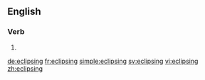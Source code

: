 ==English==

===Verb===
{{head|en|present participle}}

# {{present participle of|eclipse|lang=en}}

[[de:eclipsing]]
[[fr:eclipsing]]
[[simple:eclipsing]]
[[sv:eclipsing]]
[[vi:eclipsing]]
[[zh:eclipsing]]